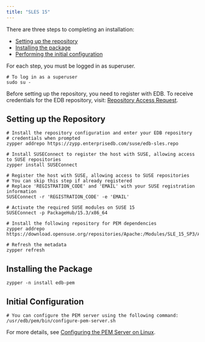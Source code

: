 ```yaml
---
title: "SLES 15"
---
```


There are three steps to completing an installation:

- [Setting up the repository](#setting-up-the-repository)
- [Installing the package](#installing-the-package)
- [Performing the initial configuration](#initial-config)

For each step, you must be logged in as superuser.

```shell
# To log in as a superuser
sudo su -
```

Before setting up the repository, you need to register with EDB. To receive credentials for the EDB repository, visit: [Repository Access Request](https://www.enterprisedb.com/repository-access-request).

## Setting up the Repository

```shell
# Install the repository configuration and enter your EDB repository
# credentials when prompted
zypper addrepo https://zypp.enterprisedb.com/suse/edb-sles.repo

# Install SUSEConnect to register the host with SUSE, allowing access to SUSE repositories
zypper install SUSEConnect

# Register the host with SUSE, allowing access to SUSE repositories
# You can skip this step if already registered
# Replace 'REGISTRATION_CODE' and 'EMAIL' with your SUSE registration information
SUSEConnect -r 'REGISTRATION_CODE' -e 'EMAIL'

# Activate the required SUSE modules on SUSE 15
SUSEConnect -p PackageHub/15.3/x86_64

# Install the following repository for PEM dependencies
zypper addrepo https://download.opensuse.org/repositories/Apache:/Modules/SLE_15_SP3/Apache:Modules.repo

# Refresh the metadata
zypper refresh
```

## Installing the Package

```shell
zypper -n install edb-pem
```

## Initial Configuration

```shell
# You can configure the PEM server using the following command:
/usr/edb/pem/bin/configure-pem-server.sh
```

For more details, see [Configuring the PEM Server on Linux](https://www.enterprisedb.com/docs/pem/latest/pem_inst_guide_linux/04_installing_postgres_enterprise_manager/05_configuring_the_pem_server_on_linux/).

